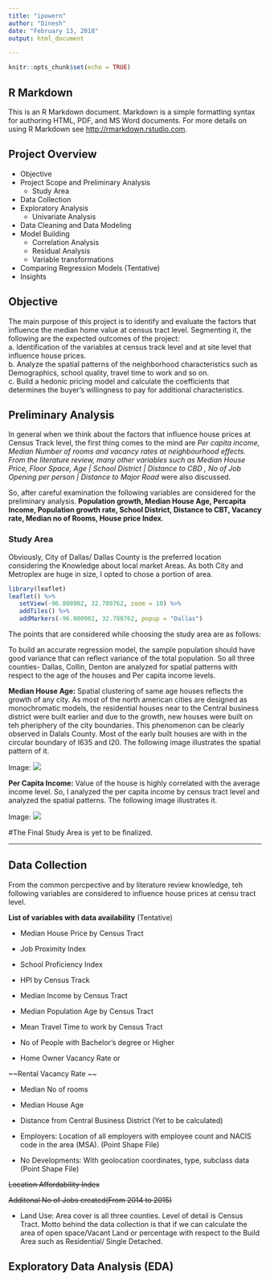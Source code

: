 ```yaml
---
title: "ipowern"
author: "Dinesh"
date: "February 13, 2018"
output: html_document

---
```


```r
knitr::opts_chunk$set(echo = TRUE)
```

## R Markdown

This is an R Markdown document. Markdown is a simple formatting syntax for authoring HTML, PDF, and MS Word documents. For more details on using R Markdown see <http://rmarkdown.rstudio.com>.

## Project Overview

* Objective
* Project Scope and Preliminary Analysis  
    + Study Area
* Data Collection
* Exploratory Analysis
    + Univariate Analysis
* Data Cleaning and Data Modeling
* Model Building
    + Correlation Analysis 
    + Residual Analysis
    + Variable transformations
* Comparing Regression Models (Tentative) 
* Insights

## Objective
The main purpose of this project is to identify and evaluate the factors that influence the median home value at census tract level. Segmenting it, the following are the expected outcomes of the project:  
a. Identification of the variables at census track level and at site level that influence house prices.  
b. Analyze the spatial patterns of the neighborhood characteristics such as Demographics, school quality, travel time to work and so on.  
c. Build a hedonic pricing model and calculate the coefficients that determines the buyer’s willingness to pay for additional characteristics.


## Preliminary Analysis
In general when we think about the factors that influence house prices at Census Track level, the first thing comes to the mind are *Per capita income, Median Number of rooms and vacancy rates at  neighbourhood effects. From the literature review, many other variables such as Median House Price, Floor Space, Age | School District | Distance to CBD , No of Job Opening per person | Distance to Major Road* were also discussed. 


So, after careful examination the following variables are considered for the preliminary analysis. **Population growth, Median House Age, Percapita Income, Population growth rate, School District, Distance to CBT, Vacancy rate, Median no of Rooms, House price Index**. 

### Study Area

Obviously, City of Dallas/ Dallas County is the preferred location considering the Knowledge about local market Areas. As both City and Metroplex are huge in size, I opted to chose a portion of area. 

```r
library(leaflet)
leaflet() %>%
   setView(-96.800902, 32.780762, zoom = 10) %>% 
   addTiles() %>%
   addMarkers(-96.800902, 32.780762, popup = "Dallas") 
```


The points that are considered while choosing the study area are as follows: 

To build an accurate regression model, the sample population should have good variance that can reflect variance of the total population. So all three counties- Dallas, Collin, Denton are analyzed for spatial patterns with respect to the age of the houses and Per capita income levels.   

**Median House Age:** Spatial clustering of same age houses reflects the growth of any city. As most of the north american cities are designed as monochromatic models, the residential houses near to the Central business district were built earlier and due to the growth, new houses were built on teh pheriphery of the city boundaries. This phenomenon can be clearly observed in Dalals County. Most of the early built houses are with in the circular boundary of I635 and I20. 
The following image illustrates the spatial pattern of it. 

Image: ![](County_CT_HouseAgepng.png)

**Per Capita Income:** Value of the house is highly correlated with the average income level. So, I analyzed the per capita income by census tract level and analyzed the spatial patterns. The following image illustrates it.   

Image: ![](County_CT_PercapiInc.png)

#The Final Study Area is yet to be finalized. 

***

## Data Collection

From the common percpective and by literature review knowledge, teh following variables are considered to influence house prices at censu tract level. 

**List of variables with data availability** (Tentative)

* Median House Price by Census Tract 

* Job Proximity Index 

* School Proficiency Index 

* HPI by Census Track 

* Median Income by Census Tract  

* Median Population Age by Census Tract 

* Mean Travel Time to work by Census Tract 

* No of People with Bachelor's degree or Higher 

* Home Owner Vacancy Rate or   

~~Rental Vacancy Rate ~~

* Median No of rooms 

* Median House Age 

* Distance from Central Business District (Yet to be calculated) 

* Employers: Location of all employers with employee count and NACIS code in the area (MSA). (Point Shape File) 

* No Developments: With geolocation coordinates, type, subclass data (Point Shape File) 

~~Location Affordability Index~~

~~Additonal No of Jobs created(From 2014 to 2015)~~ 

* Land Use: Area cover is all three counties. Level of detail is Census Tract. Motto behind the data collection is that if we can calculate the area of open space/Vacant Land or percentage with respect to the Build Area such as Residential/ Single Detached.


## Exploratory Data Analysis (EDA)



